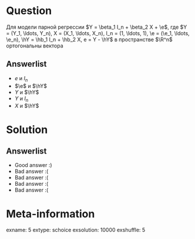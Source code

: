 Question
========
Для модели парной регрессии $Y = \beta_1 I_n + \beta_2 X + \e$, где $Y = (Y_1, \ldots, Y_n), X = (X_1, \ldots, X_n), I_n = (1, \ldots, 1), \e = (\e_1, \ldots, \e_n), \hY = \hb_1 I_n + \hb_2 X, e = Y - \hY$ в пространстве $\R^n$ ортогональны вектора


Answerlist
----------
*  $e$ и $I_n$
*  $\e$ и $\hY$
*  $Y$ и $\hY$
*  $Y$ и $I_n$
*  $X$ и $\hY$

Solution
========

Answerlist
----------
*  Good answer :)
*  Bad answer :(
*  Bad answer :(
*  Bad answer :(
*  Bad answer :(

Meta-information
================
exname: 5
extype: schoice
exsolution: 10000
exshuffle: 5
